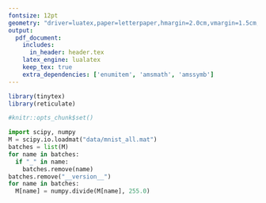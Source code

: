 ```yaml
---
fontsize: 12pt
geometry: "driver=luatex,paper=letterpaper,hmargin=2.0cm,vmargin=1.5cm,headsep=0.75cm,headheight=0.75cm,includeheadfoot"
output: 
  pdf_document: 
    includes:
      in_header: header.tex
    latex_engine: lualatex
    keep_tex: true
    extra_dependencies: ['enumitem', 'amsmath', 'amssymb']
---
```

\begin{titlepage}
        \centering
        \mbox{}
        \vfill
        {\Huge Handwritten Digit Recognition\\
        with Neural Networks\par}
        \vspace{2\baselineskip}
        {\large Tanner Giddings\\
        Mairi Hallman\\
        Victor Matyiku\\
        Mitchell Whalen\par}
        \vspace{4\baselineskip}
        {Statistical Machine Learning\\
        Winter 2024\par}
        \vspace{\baselineskip}
        {Universit\symbol{"00E9} d'Ottawa\\
        University of Ottawa\par}
        \vspace{2\baselineskip}
        \today
\end{titlepage}
```r
library(tinytex)
library(reticulate)
```
```r
#knitr::opts_chunk$set()
```
```python
import scipy, numpy
M = scipy.io.loadmat("data/mnist_all.mat")
batches = list(M)
for name in batches:
  if "_" in name:
    batches.remove(name)
batches.remove("__version__")
for name in batches:
  M[name] = numpy.divide(M[name], 255.0)
```